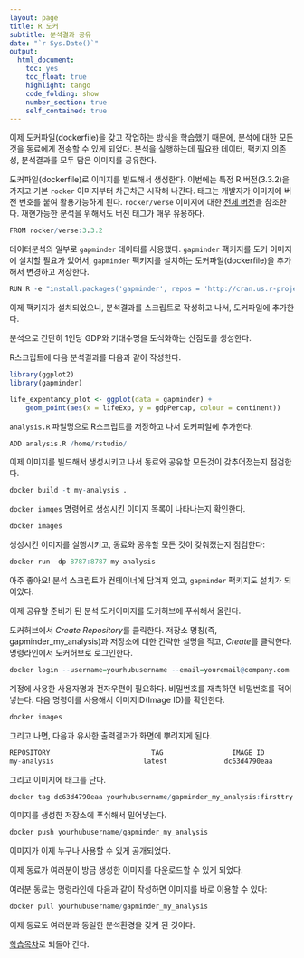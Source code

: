 ```yaml
---
layout: page
title: R 도커
subtitle: 분석결과 공유
date: "`r Sys.Date()`"
output:
  html_document: 
    toc: yes
    toc_float: true
    highlight: tango
    code_folding: show
    number_section: true
    self_contained: true
---
```



이제 도커파일(dockerfile)을 갖고 작업하는 방식을 학습했기 때문에, 
분석에 대한 모든 것을 동료에게 전송할 수 있게 되었다.
분석을 실행하는데 필요한 데이터, 팩키지 의존성, 분석결과를 모두 담은 이미지를 공유한다.

도커파일(dockerfile)로 이미지를 빌드해서 생성한다. 
이번에는 특정 R 버전(3.3.2)을 가지고 기본 `rocker` 이미지부터 차근차근 시작해 나간다.
태그는 개발자가 이미지에 버전 번호를 붙여 활용가능하게 된다.
`rocker/verse` 이미지에 대한 [전체 버전](https://hub.docker.com/r/rocker/verse/tags/)을 참조한다.
재현가능한 분석을 위해서도 버젼 태그가 매우 유용하다.

``` r
FROM rocker/verse:3.3.2
```

데이터분석의 일부로 `gapminder` 데이터를 사용했다.
`gapminder` 팩키지를 도커 이미지에 설치할 필요가 있어서, `gapminder` 팩키지를 설치하는 도커파일(dockerfile)을 추가해서 변경하고 저장한다.

``` r
RUN R -e "install.packages('gapminder', repos = 'http://cran.us.r-project.org')"
```

이제 팩키지가 설치되었으니, 분석결과를 스크립트로 작성하고 나서, 도커파일에 추가한다.

분석으로 간단히 1인당 GDP와 기대수명을 도식화하는 산점도를 생성한다.

R스크립트에 다음 분석결과를 다음과 같이 작성한다.

``` r
library(ggplot2)
library(gapminder)

life_expentancy_plot <- ggplot(data = gapminder) + 
    geom_point(aes(x = lifeExp, y = gdpPercap, colour = continent)) 
```

`analysis.R` 파일명으로 R스크립트를 저장하고 나서 도커파일에 추가한다.

``` r
ADD analysis.R /home/rstudio/
```

이제 이미지를 빌드해서 생성시키고 나서 동료와 공유할 모든것이 갖추어졌는지 점검한다.

``` r
docker build -t my-analysis .
```

`docker iamges` 명령어로 생성시킨 이미지 목록이 나타나는지 확인한다.

``` r
docker images
```

생성시킨 이미지를 실행시키고, 동료와 공유할 모든 것이 갖춰졌는지 점검한다:

``` r
docker run -dp 8787:8787 my-analysis
```

아주 좋아요! 분석 스크립트가 컨테이너에 담겨져 있고, `gapminder` 팩키지도 설치가 되어있다.

이제 공유할 준비가 된 분석 도커이미지를 도커허브에 푸쉬해서 올린다.

도커허브에서 *Create Repository*를 클릭한다.
저장소 명칭(즉, gapminder_my_analysis)과 저장소에 대한 간략한 설명을 적고, *Create*를 클릭한다.
명령라인에서 도커허브로 로그인한다.

``` r
docker login --username=yourhubusername --email=youremail@company.com
```

계정에 사용한 사용자명과 전자우편이 필요하다. 비밀번호를 재촉하면 비밀번호를 적어넣는다.
다음 명령어를 사용해서 이미지ID(Image ID)를 확인한다.

``` r
docker images
```

그리고 나면, 다음과 유사한 출력결과가 화면에 뿌려지게 된다.

``` r
REPOSITORY                         TAG                 IMAGE ID            CREATED             SIZE
my-analysis                      latest              dc63d4790eaa        2 minutes ago       3.164 GB
```

그리고 이미지에 태그를 단다.

``` r
docker tag dc63d4790eaa yourhubusername/gapminder_my_analysis:firsttry
```

이미지를 생성한 저장소에 푸쉬해서 밀어넣는다.

``` r
docker push yourhubusername/gapminder_my_analysis
```

이미지가 이제 누구나 사용할 수 있게 공개되었다.

이제 동료가 여러분이 방금 생성한 이미지를 다운로드할 수 있게 되었다.

여러분 동료는 명령라인에 다음과 같이 작성하면 이미지를 바로 이용할 수 있다:

``` r
docker pull yourhubusername/gapminder_my_analysis
```

이제 동료도 여러분과 동일한 분석환경을 갖게 된 것이다.

[학습목차](index.html)로 되돌아 간다.

